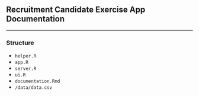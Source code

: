 

## Recruitment Candidate Exercise App Documentation

----



### Structure

- `helper.R`
- `app.R`
- `server.R`
- `ui.R`
- `documentation.Rmd`
- `/data/data.csv`


